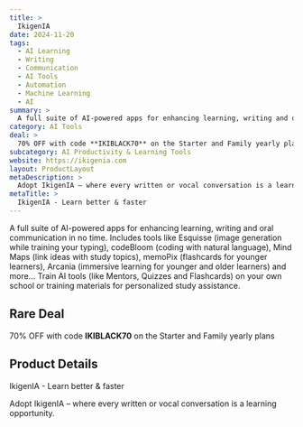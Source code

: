 ```yaml
---
title: >
  IkigenIA
date: 2024-11-20
tags:
  - AI Learning
  - Writing
  - Communication
  - AI Tools
  - Automation
  - Machine Learning
  - AI
summary: >
  A full suite of AI-powered apps for enhancing learning, writing and oral communication in no time. Includes tools like Esquisse (image generation while training your typing), codeBloom (coding with natural language), Mind Maps (link ideas with study topics), memoPix (flashcards for younger learners), Arcania (immersive learning for younger and older learners) and more... Train AI tools (like Mentors, Quizzes and Flashcards) on your own school or training materials for personalized study assistance.
category: AI Tools
deal: >
  70% OFF with code **IKIBLACK70** on the Starter and Family yearly plans
subcategory: AI Productivity & Learning Tools
website: https://ikigenia.com
layout: ProductLayout
metaDescription: >
  Adopt IkigenIA – where every written or vocal conversation is a learning opportunity.
metaTitle: >
  IkigenIA - Learn better & faster
---
```

A full suite of AI-powered apps for enhancing learning, writing and oral communication in no time. Includes tools like Esquisse (image generation while training your typing), codeBloom (coding with natural language), Mind Maps (link ideas with study topics), memoPix (flashcards for younger learners), Arcania (immersive learning for younger and older learners) and more... Train AI tools (like Mentors, Quizzes and Flashcards) on your own school or training materials for personalized study assistance.

## Rare Deal

70% OFF with code **IKIBLACK70** on the Starter and Family yearly plans

## Product Details
IkigenIA - Learn better & faster

Adopt IkigenIA – where every written or vocal conversation is a learning opportunity.
